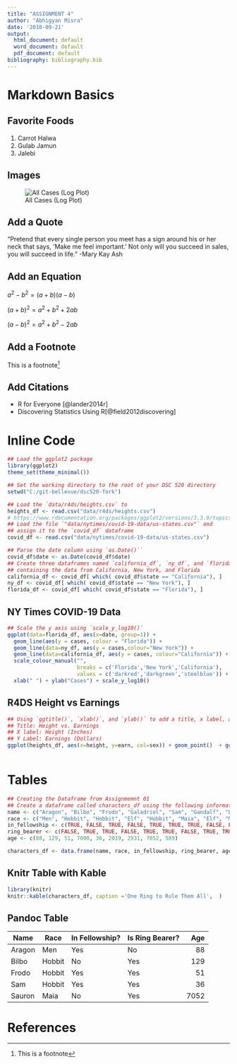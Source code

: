 ```yaml
---
title: "ASSIGNMENT 4"
author: "Abhigyan Misra"
date: '2010-09-21'
output:
  html_document: default
  word_document: default
  pdf_document: default
bibliography: bibliography.bib
---
```


# Markdown Basics

## Favorite Foods
1. Carrot Halwa
2. Gulab Jamun
3. Jalebi

## Images

![All Cases (Log Plot)](plots/10-all-cases-log.png)

## Add a Quote

"Pretend that every single person you meet has a sign around his or her neck that says, 'Make me feel important.' Not only will you succeed in sales, you will succeed in life." -Mary Kay Ash

## Add an Equation
$a^{2} - b^{2} = (a + b)(a - b)$

$(a + b)^2 = a^2 + b^2 + 2ab$

$(a - b)^2 = a^2 + b^2 -2ab$


## Add a Footnote

This is a footnote^[This is a footnote]

## Add Citations

* R for Everyone [@lander2014r]
* Discovering Statistics Using R[@field2012discovering]

# Inline Code
```r

## Load the ggplot2 package
library(ggplot2)
theme_set(theme_minimal())

## Set the working directory to the root of your DSC 520 directory
setwd("C:/git-bellevue/dsc520-fork")

## Load the `data/r4ds/heights.csv` to
heights_df <- read.csv("data/r4ds/heights.csv")
# https://www.rdocumentation.org/packages/ggplot2/versions/3.3.0/topics/geom_path
## Load the file `"data/nytimes/covid-19-data/us-states.csv"` and
## assign it to the `covid_df` dataframe
covid_df <- read.csv("data/nytimes/covid-19-data/us-states.csv")

## Parse the date column using `as.Date()``
covid_df$date <- as.Date(covid_df$date)
## Create three dataframes named `california_df`, `ny_df`, and `florida_df`
## containing the data from California, New York, and Florida
california_df <- covid_df[ which( covid_df$state == "California"), ]
ny_df <- covid_df[ which( covid_df$state == "New York"), ]
florida_df <- covid_df[ which( covid_df$state == "Florida"), ]

```

## NY Times COVID-19 Data
```r

## Scale the y axis using `scale_y_log10()`
ggplot(data=florida_df, aes(x=date, group=1)) +
  geom_line(aes(y = cases, colour = "Florida")) +
  geom_line(data=ny_df, aes(y = cases,colour="New York")) +
  geom_line(data=california_df, aes(y = cases, colour="California")) +
  scale_colour_manual("",
                      breaks = c('Florida','New York','California'),
                      values = c('darkred','darkgreen','steelblue')) +
  xlab(" ") + ylab("Cases") + scale_y_log10()

```


## R4DS Height vs Earnings
```r

## Using `ggtitle()`, `xlab()`, and `ylab()` to add a title, x label, and y label to the previous plot
## Title: Height vs. Earnings
## X label: Height (Inches)
## Y Label: Earnings (Dollars)
ggplot(heights_df, aes(x=height, y=earn, col=sex)) + geom_point()  + ggtitle('Height vs. Earnings') + xlab('Height (Inches)') + ylab('Earnings (Dollars)') 



```



# Tables

```r

## Creating the Dataframe from Assignmemnt 01
## Create a dataframe called characters_df using the following information from LOTR
name <- c("Aragon", "Bilbo", "Frodo", "Galadriel", "Sam", "Gandalf", "Legolas", "Sauron", "Gollum")
race <- c("Men", "Hobbit", "Hobbit", "Elf", "Hobbit", "Maia", "Elf", "Maia", "Hobbit")
in_fellowship <- c(TRUE, FALSE, TRUE, FALSE, TRUE, TRUE, TRUE, FALSE, FALSE)
ring_bearer <- c(FALSE, TRUE, TRUE, FALSE, TRUE, TRUE, FALSE, TRUE, TRUE)
age <- c(88, 129, 51, 7000, 36, 2019, 2931, 7052, 589)

characters_df <- data.frame(name, race, in_fellowship, ring_bearer, age)

```


## Knitr Table with Kable
```r
library(knitr)
knitr::kable(characters_df, caption ='One Ring to Rule Them All',  )

```



## Pandoc Table
| Name      | Race      | In Fellowship? | Is Ring Bearer? | Age    |
|-----------|-----------|----------------|-----------------|-------:|
| Aragon    | Men       | Yes            | No              | 88     |
| Bilbo     | Hobbit    | No             | Yes             | 129    |
| Frodo     | Hobbit    | Yes            | Yes             | 51     |
| Sam       | Hobbit    | Yes            | Yes             | 36     |
| Sauron    | Maia      | No             | Yes             | 7052   |



# References
